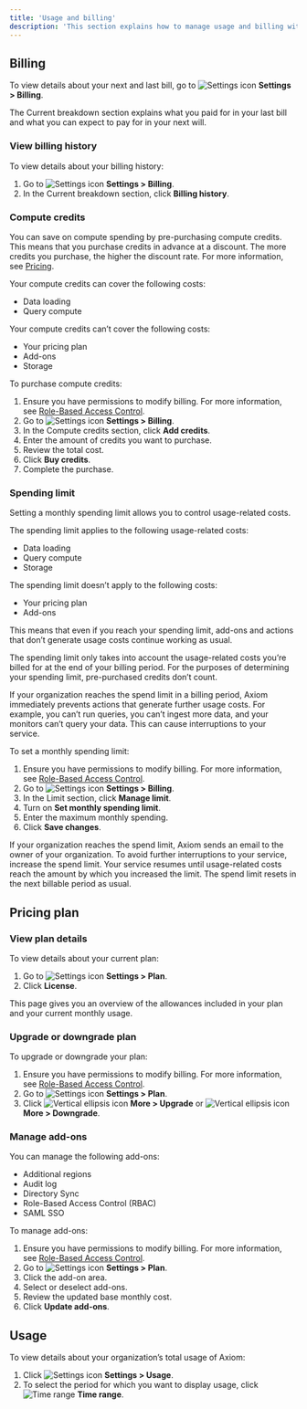 ```yaml
---
title: 'Usage and billing'
description: 'This section explains how to manage usage and billing within your Axiom organization.'
---
```


## Billing

To view details about your next and last bill, go to <img src="/doc-assets/icons/settings.svg" className="inline-icon" alt="Settings icon" /> **Settings > Billing**.

The Current breakdown section explains what you paid for in your last bill and what you can expect to pay for in your next will.

### View billing history

To view details about your billing history:

1. Go to <img src="/doc-assets/icons/settings.svg" className="inline-icon" alt="Settings icon" /> **Settings > Billing**.
1. In the Current breakdown section, click **Billing history**.

### Compute credits

You can save on compute spending by pre-purchasing compute credits. This means that you purchase credits in advance at a discount. The more credits you purchase, the higher the discount rate. For more information, see [Pricing](https://axiom.co/pricing).

Your compute credits can cover the following costs:
- Data loading
- Query compute

Your compute credits can’t cover the following costs:
- Your pricing plan
- Add-ons
- Storage

To purchase compute credits:

1. Ensure you have permissions to modify billing. For more information, see [Role-Based Access Control](/reference/settings).
1. Go to <img src="/doc-assets/icons/settings.svg" className="inline-icon" alt="Settings icon" /> **Settings > Billing**.
1. In the Compute credits section, click **Add credits**.
1. Enter the amount of credits you want to purchase.
1. Review the total cost.
1. Click **Buy credits**.
1. Complete the purchase.

### Spending limit

Setting a monthly spending limit allows you to control usage-related costs.

The spending limit applies to the following usage-related costs:
- Data loading
- Query compute
- Storage

The spending limit doesn’t apply to the following costs:
- Your pricing plan
- Add-ons

This means that even if you reach your spending limit, add-ons and actions that don’t generate usage costs continue working as usual.

The spending limit only takes into account the usage-related costs you’re billed for at the end of your billing period. For the purposes of determining your spending limit, pre-purchased credits don’t count.

<Warning>
If your organization reaches the spend limit in a billing period, Axiom immediately prevents actions that generate further usage costs. For example, you can’t run queries, you can’t ingest more data, and your monitors can’t query your data. This can cause interruptions to your service.
</Warning>

To set a monthly spending limit:

1. Ensure you have permissions to modify billing. For more information, see [Role-Based Access Control](/reference/settings).
1. Go to <img src="/doc-assets/icons/settings.svg" className="inline-icon" alt="Settings icon" /> **Settings > Billing**.
1. In the Limit section, click **Manage limit**.
1. Turn on **Set monthly spending limit**.
1. Enter the maximum monthly spending.
1. Click **Save changes**.

<Info>
If your organization reaches the spend limit, Axiom sends an email to the owner of your organization. To avoid further interruptions to your service, increase the spend limit. Your service resumes until usage-related costs reach the amount by which you increased the limit. The spend limit resets in the next billable period as usual.
</Info>

## Pricing plan

### View plan details

To view details about your current plan:

1. Go to <img src="/doc-assets/icons/settings.svg" className="inline-icon" alt="Settings icon" /> **Settings > Plan**.
1. Click **License**.

This page gives you an overview of the allowances included in your plan and your current monthly usage.

### Upgrade or downgrade plan

To upgrade or downgrade your plan:

1. Ensure you have permissions to modify billing. For more information, see [Role-Based Access Control](/reference/settings).
1. Go to <img src="/doc-assets/icons/settings.svg" className="inline-icon" alt="Settings icon" /> **Settings > Plan**.
1. Click <img src="/doc-assets/icons/ellipsis-vertical.svg" className="inline-icon" alt="Vertical ellipsis icon" /> **More > Upgrade** or <img src="/doc-assets/icons/ellipsis-vertical.svg" className="inline-icon" alt="Vertical ellipsis icon" /> **More > Downgrade**.

### Manage add-ons

You can manage the following add-ons:

- Additional regions
- Audit log
- Directory Sync
- Role-Based Access Control (RBAC)
- SAML SSO

To manage add-ons:

1. Ensure you have permissions to modify billing. For more information, see [Role-Based Access Control](/reference/settings).
1. Go to <img src="/doc-assets/icons/settings.svg" className="inline-icon" alt="Settings icon" /> **Settings > Plan**.
1. Click the add-on area.
1. Select or deselect add-ons.
1. Review the updated base monthly cost.
1. Click **Update add-ons**.

## Usage

To view details about your organization’s total usage of Axiom:

1. Click <img src="/doc-assets/icons/settings.svg" className="inline-icon" alt="Settings icon" /> **Settings > Usage**.
1. To select the period for which you want to display usage, click <img src="/doc-assets/icons/clock.svg" className="inline-icon" alt="Time range" /> **Time range**.
